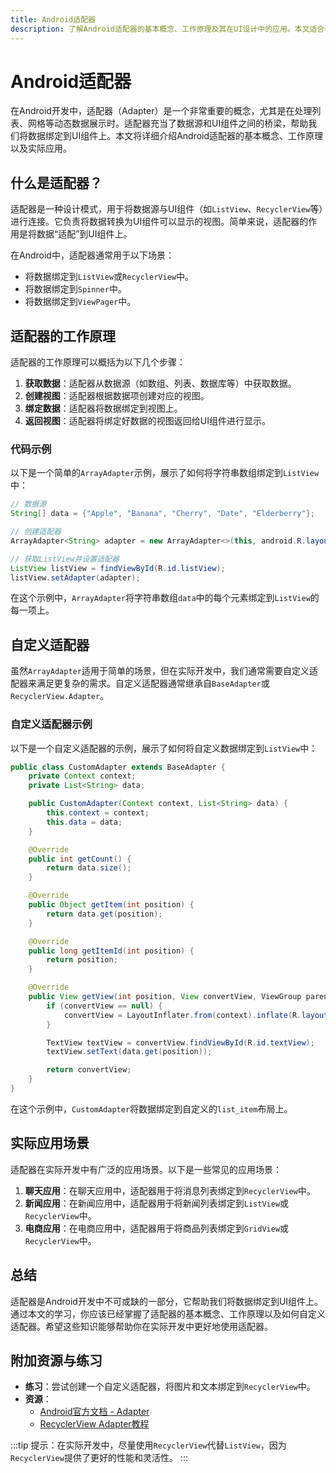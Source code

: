 ```yaml
---
title: Android适配器
description: 了解Android适配器的基本概念、工作原理及其在UI设计中的应用。本文适合初学者，包含代码示例和实际案例。
---
```


# Android适配器

在Android开发中，适配器（Adapter）是一个非常重要的概念，尤其是在处理列表、网格等动态数据展示时。适配器充当了数据源和UI组件之间的桥梁，帮助我们将数据绑定到UI组件上。本文将详细介绍Android适配器的基本概念、工作原理以及实际应用。

## 什么是适配器？

适配器是一种设计模式，用于将数据源与UI组件（如`ListView`、`RecyclerView`等）进行连接。它负责将数据转换为UI组件可以显示的视图。简单来说，适配器的作用是将数据“适配”到UI组件上。

在Android中，适配器通常用于以下场景：
- 将数据绑定到`ListView`或`RecyclerView`中。
- 将数据绑定到`Spinner`中。
- 将数据绑定到`ViewPager`中。

## 适配器的工作原理

适配器的工作原理可以概括为以下几个步骤：
1. **获取数据**：适配器从数据源（如数组、列表、数据库等）中获取数据。
2. **创建视图**：适配器根据数据项创建对应的视图。
3. **绑定数据**：适配器将数据绑定到视图上。
4. **返回视图**：适配器将绑定好数据的视图返回给UI组件进行显示。

### 代码示例

以下是一个简单的`ArrayAdapter`示例，展示了如何将字符串数组绑定到`ListView`中：

```java
// 数据源
String[] data = {"Apple", "Banana", "Cherry", "Date", "Elderberry"};

// 创建适配器
ArrayAdapter<String> adapter = new ArrayAdapter<>(this, android.R.layout.simple_list_item_1, data);

// 获取ListView并设置适配器
ListView listView = findViewById(R.id.listView);
listView.setAdapter(adapter);
```

在这个示例中，`ArrayAdapter`将字符串数组`data`中的每个元素绑定到`ListView`的每一项上。

## 自定义适配器

虽然`ArrayAdapter`适用于简单的场景，但在实际开发中，我们通常需要自定义适配器来满足更复杂的需求。自定义适配器通常继承自`BaseAdapter`或`RecyclerView.Adapter`。

### 自定义适配器示例

以下是一个自定义适配器的示例，展示了如何将自定义数据绑定到`ListView`中：

```java
public class CustomAdapter extends BaseAdapter {
    private Context context;
    private List<String> data;

    public CustomAdapter(Context context, List<String> data) {
        this.context = context;
        this.data = data;
    }

    @Override
    public int getCount() {
        return data.size();
    }

    @Override
    public Object getItem(int position) {
        return data.get(position);
    }

    @Override
    public long getItemId(int position) {
        return position;
    }

    @Override
    public View getView(int position, View convertView, ViewGroup parent) {
        if (convertView == null) {
            convertView = LayoutInflater.from(context).inflate(R.layout.list_item, parent, false);
        }

        TextView textView = convertView.findViewById(R.id.textView);
        textView.setText(data.get(position));

        return convertView;
    }
}
```

在这个示例中，`CustomAdapter`将数据绑定到自定义的`list_item`布局上。

## 实际应用场景

适配器在实际开发中有广泛的应用场景。以下是一些常见的应用场景：

1. **聊天应用**：在聊天应用中，适配器用于将消息列表绑定到`RecyclerView`中。
2. **新闻应用**：在新闻应用中，适配器用于将新闻列表绑定到`ListView`或`RecyclerView`中。
3. **电商应用**：在电商应用中，适配器用于将商品列表绑定到`GridView`或`RecyclerView`中。

## 总结

适配器是Android开发中不可或缺的一部分，它帮助我们将数据绑定到UI组件上。通过本文的学习，你应该已经掌握了适配器的基本概念、工作原理以及如何自定义适配器。希望这些知识能够帮助你在实际开发中更好地使用适配器。

## 附加资源与练习

- **练习**：尝试创建一个自定义适配器，将图片和文本绑定到`RecyclerView`中。
- **资源**：
  - [Android官方文档 - Adapter](https://developer.android.com/reference/android/widget/Adapter)
  - [RecyclerView Adapter教程](https://developer.android.com/guide/topics/ui/layout/recyclerview)

:::tip
提示：在实际开发中，尽量使用`RecyclerView`代替`ListView`，因为`RecyclerView`提供了更好的性能和灵活性。
:::